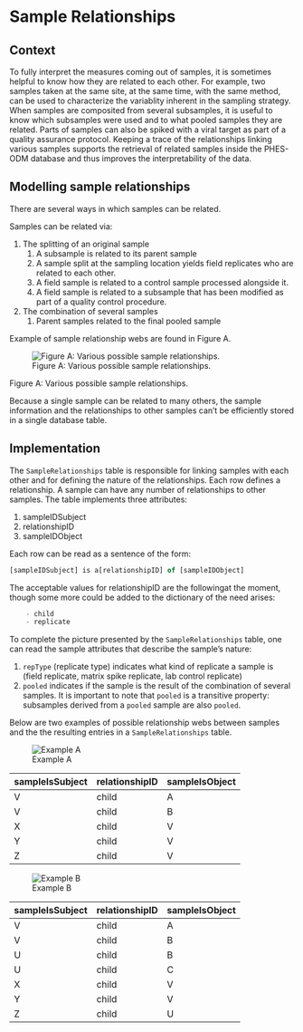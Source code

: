 # Sample Relationships

## Context

To fully interpret the measures coming out of samples, it is sometimes helpful to know how they are related to each other. For example, two samples taken at the same site, at the same time, with the same method, can be used to characterize the variablity inherent in the sampling strategy. When samples are composited from several subsamples, it is useful to know which subsamples were used and to what pooled samples they are related. Parts of samples can also be spiked with a viral target as part of a quality assurance protocol. Keeping a trace of the relationships linking various samples supports the retrieval of related samples inside the PHES-ODM database and thus improves the interpretability of the data.

## Modelling sample relationships

There are several ways in which samples can be related.

Samples can be related via:

1. The splitting of an original sample
    1. A subsample is related to its parent sample
    2. A sample split at the sampling location yields field replicates who are related to each other.
    3. A field sample is related to a control sample processed alongside it.
    4. A field sample is related to a subsample that has been modified as part of a quality control procedure.
2. The combination of several samples
    1. Parent samples related to the final pooled sample

Example of sample relationship webs are found in Figure A.

![Figure A: Various possible sample relationships.](./assets/how-to/SampleRelationships_ex1.svg)

Figure A: Various possible sample relationships.

Because a single sample can be related to many others, the sample information and the relationships to other samples can’t be efficiently stored in a single database table.

## Implementation

The `SampleRelationships` table is responsible for linking samples with each other and for defining the nature of the relationships. Each row defines a relationship. A sample can have any number of relationships to other samples. The table implements three attributes:

1. sampleIDSubject
2. relationshipID
3. sampleIDObject

Each row can be read as a sentence of the form:

```js
[sampleIDSubject] is a[relationshipID] of [sampleIDObject]
```

The acceptable values for relationshipID are the followingat the moment, though some more could be added to the dictionary of the need arises:

```js
	- child
	- replicate
```

To complete the picture presented by the `SampleRelationships` table, one can read the sample attributes that describe the sample’s nature:

1. `repType` (replicate type) indicates what kind of replicate a sample is (field replicate, matrix spike replicate, lab control replicate)
2. `pooled` indicates if the sample is the result of the combination of several samples. It is important to note that `pooled` is a transitive property: subsamples derived from a `pooled` sample are also `pooled`.

Below are two examples of possible relationship webs between samples and the the resulting entries in a `SampleRelationships` table.

![Example A](./assets/how-to/SampleRelationships_exA.png)

| sampleIsSubject | relationshipID | sampleIsObject |
| --- | --- | --- |
| V | child | A |
| V | child | B |
| X | child | V |
| Y | child | V |
| Z | child | V |

![Example B](./assets/how-to/SampleRelationships_exB.png)

| sampleIsSubject | relationshipID | sampleIsObject |
| --- | --- | --- |
| V | child | A |
| V | child | B |
| U | child | B |
| U | child | C |
| X | child | V |
| Y | child | V |
| Z | child | U |
